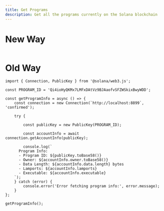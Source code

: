 ---
title: Get Programs
description: Get all the programs currently on the Solana blockchain
---

# New Way
```tsx

```
# Old Way
```tsx
import { Connection, PublicKey } from '@solana/web3.js';

const PROGRAM_ID = 'Qi4ioHyQKMx7LMFxDAtVz9BJAaofvSFZWSkixBwyWDD';

const getProgramInfo = async () => {
    const connection = new Connection(`http://localhost:8899`, 'confirmed');

    try {

        const publicKey = new PublicKey(PROGRAM_ID);

        const accountInfo = await connection.getAccountInfo(publicKey);

        console.log(`
      Program Info:
      - Program ID: ${publicKey.toBase58()}
      - Owner: ${accountInfo.owner.toBase58()}
      - Data Length: ${accountInfo.data.length} bytes
      - Lamports: ${accountInfo.lamports}
      - Executable: ${accountInfo.executable}
    `);
    } catch (error) {
        console.error('Error fetching program info:', error.message);
    }
};

getProgramInfo();

```
